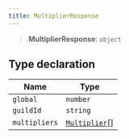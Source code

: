 ```yaml
---
title: MultiplierResponse
---
```


> **MultiplierResponse**: `object`

## Type declaration

| Name | Type |
| ------ | ------ |
| <a id="global"></a> `global` | `number` |
| <a id="guildid"></a> `guildId` | `string` |
| <a id="multipliers"></a> `multipliers` | [`Multiplier`](/api/Multiplier)[] |
